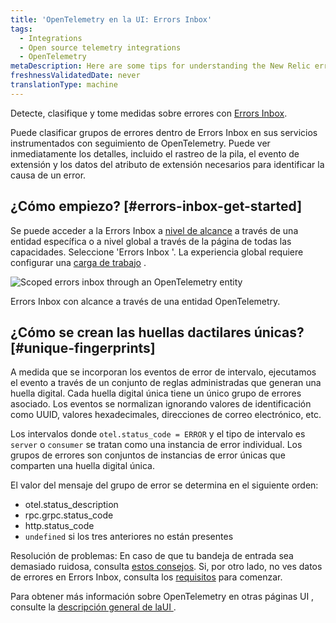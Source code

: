 ```yaml
---
title: 'OpenTelemetry en la UI: Errors Inbox'
tags:
  - Integrations
  - Open source telemetry integrations
  - OpenTelemetry
metaDescription: Here are some tips for understanding the New Relic errors inbox for OpenTelemetry.
freshnessValidatedDate: never
translationType: machine
---
```



Detecte, clasifique y tome medidas sobre errores con [Errors Inbox](/docs/errors-inbox/errors-inbox/).

Puede clasificar grupos de errores dentro de Errors Inbox en sus servicios instrumentados con seguimiento de OpenTelemetry. Puede ver inmediatamente los detalles, incluido el rastreo de la pila, el evento de extensión y los datos del atributo de extensión necesarios para identificar la causa de un error.

## ¿Cómo empiezo? [#errors-inbox-get-started]

Se puede acceder a la Errors Inbox a [nivel de alcance](/docs/errors-inbox/errors-inbox/#scoped) a través de una entidad específica o a nivel global a través de la página de todas las capacidades. Seleccione 'Errors Inbox '. La experiencia global requiere configurar una [carga de trabajo](/docs/new-relic-solutions/new-relic-one/workloads/use-workloads/) .

<img
  title="Scoped errors inbox through an OpenTelemetry entity"
  alt="Scoped errors inbox through an OpenTelemetry entity"
  src={opentelemetryErrorGroupOccurences}
/>

<figcaption>
  Errors Inbox con alcance a través de una entidad OpenTelemetry.
</figcaption>

## ¿Cómo se crean las huellas dactilares únicas? [#unique-fingerprints]

A medida que se incorporan los eventos de error de intervalo, ejecutamos el evento a través de un conjunto de reglas administradas que generan una huella digital. Cada huella digital única tiene un único grupo de errores asociado. Los eventos se normalizan ignorando valores de identificación como UUID, valores hexadecimales, direcciones de correo electrónico, etc.

Los intervalos donde `otel.status_code = ERROR` y el tipo de intervalo es `server` o `consumer` se tratan como una instancia de error individual. Los grupos de errores son conjuntos de instancias de error únicas que comparten una huella digital única.

El valor del mensaje del grupo de error se determina en el siguiente orden:

* otel.status_description
* rpc.grpc.status_code
* http.status_code
* `undefined` si los tres anteriores no están presentes

Resolución de problemas: En caso de que tu bandeja de entrada sea demasiado ruidosa, consulta [estos consejos](/docs/errors-inbox/errors-inbox/#similar-events). Si, por otro lado, no ves datos de errores en Errors Inbox, consulta los [requisitos](/docs/errors-inbox/errors-inbox#requirements) para comenzar.

Para obtener más información sobre OpenTelemetry en otras páginas UI , consulte la [descripción general de laUI ](/docs/more-integrations/open-source-telemetry-integrations/opentelemetry/view-your-data/opentelemetry-view-your-data).